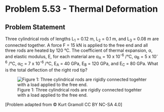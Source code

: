 # Problem 5.53 - Thermal Deformation {.unnumbered}

## Problem Statement
Three cylindrical rods of lengths L<sub>1</sub> = 0.12 m, L<sub>2</sub> = 0.1 m, and L<sub>3</sub> = 0.08 m are connected together. A force F = 15 kN is applied to the free end and all three rods are heated by 120 °C. The coefficient of thermal expansion, α, and elastic modulus, E, for each material are α<sub>A</sub> = 10 x 10<sup>-6</sup> /°C, α<sub>B</sub> = 5 x 10<sup>-6</sup> /°C, α<sub>C</sub> = 7 x 10<sup>-6</sup> /°C, E<sub>A</sub> = 40 GPa, E<sub>B</sub> = 120 GPa, and E<sub>C</sub> = 80 GPa. What is the total deflection of the right rod tip?


![Figure 1: Three cylindrical rods are rigidly connected togehter with a load applied to the free end.](images/225.png){fig-alt="Three cylindrical rods are rigidly connected togehter with a load applied to the free end. The left hand side is connected to the wall and is attached to rod A. Rod B is attached to rod A on the left and rod C on the right. The load is applied to the free end of rod C. The diameter of rod A is 3 cm, the diameter of rod B is 1 cm, and the diameter of rod C is 2 cm."}

\[Problem adapted from © Kurt Gramoll CC BY NC-SA 4.0\]
